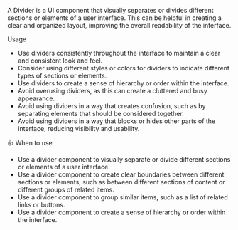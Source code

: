 
<Title>Divider</Title>

A Divider is a UI component that visually separates or divides different sections or elements of a user interface.
This can be helpful in creating a clear and organized layout, improving the overall readability of the interface.

<Subtitle>Usage</Subtitle>

- Use dividers consistently throughout the interface to maintain a clear and consistent look and feel.
- Consider using different styles or colors for dividers to indicate different types of sections or elements.
- Use dividers to create a sense of hierarchy or order within the interface.
- Avoid overusing dividers, as this can create a cluttered and busy appearance.
- Avoid using dividers in a way that creates confusion, such as by separating elements that should be considered together.
- Avoid using dividers in a way that blocks or hides other parts of the interface, reducing visibility and usability.

<Subtitle>👍 When to use</Subtitle>

- Use a divider component to visually separate or divide different sections or elements of a user interface.
- Use a divider component to create clear boundaries between different sections or elements, such as between different sections of content or different groups of related items.
- Use a divider component to group similar items, such as a list of related links or buttons.
- Use a divider component to create a sense of hierarchy or order within the interface.

<Title>Properties</Title>

<ArgTypes of="bq-divider" />
